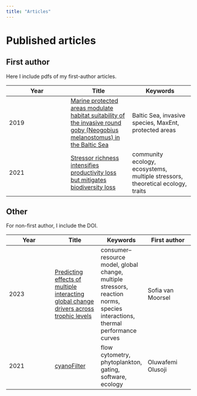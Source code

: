 ```yaml
---
title: "Articles"
---
```


# Published articles

## First author

Here I include pdfs of my first-author articles.

| Year | Title | Keywords |
| --- | --- | --- |
| 2019 | [Marine protected areas modulate habitat suitability of the invasive round goby (Neogobius melanostomus) in the Baltic Sea](articles/Holmes%20et%20al_2019_Marine%20protected%20areas%20modulate%20habitat%20suitability%20of%20the%20invasive%20round%20goby.pdf) | Baltic Sea, invasive species, MaxEnt, protected areas |
| 2021 | [Stressor richness intensifies productivity loss but mitigates biodiversity loss](articles/Holmes%20et%20al_2021_Stressor%20richness%20intensifies%20productivity%20loss%20but%20mitigates%20biodiversity%20loss.pdf) | community ecology, ecosystems, multiple stressors, theoretical ecology, traits |

## Other

For non-first author, I include the DOI.

| Year | Title | Keywords | First author |
| --- | --- | --- |  --- |
| 2023 | [Predicting effects of multiple interacting global change drivers across trophic levels](https://doi.org/10.1111/gcb.16548) | consumer–resource model, global change, multiple stressors, reaction norms, species interactions, thermal performance curves |  Sofia van Moorsel |
| 2021 | [cyanoFilter](https://doi.org/10.1016/j.ecolmodel.2021.109743) | flow cytometry, phytoplankton, gating, software, ecology | Oluwafemi Olusoji |
